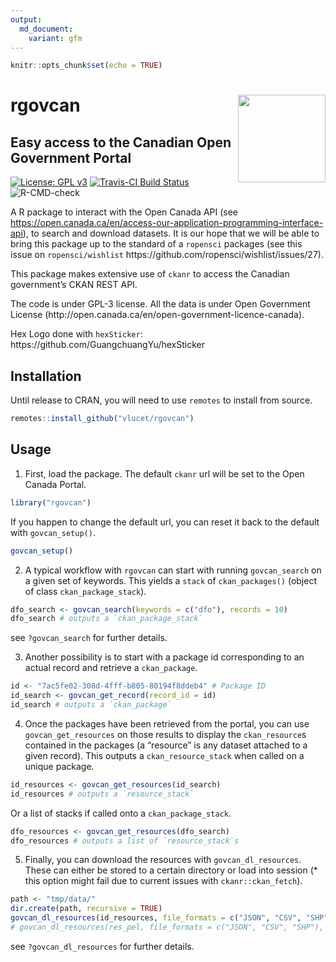 ```yaml
---
output:
  md_document:
    variant: gfm
---
```


```r
knitr::opts_chunk$set(echo = TRUE)
```

# rgovcan <img src="inst/rgovcan_hex.png" align="right" width=140/>
## Easy access to the Canadian Open Government Portal

[![License: GPL v3](https://img.shields.io/badge/License-GPL%20v3-blue.svg)](http://www.gnu.org/licenses/gpl-3.0)
[![Travis-CI Build Status](https://travis-ci.org/VLucet/rgovcan.svg?branch=master)](https://travis-ci.org/vlucet/rgovcan)
![R-CMD-check](https://github.com/VLucet/rgovcan/workflows/R-CMD-check/badge.svg)

A R package to interact with the Open Canada API (see <https://open.canada.ca/en/access-our-application-programming-interface-api>), to search and download datasets. It is our hope that we will be able to bring this package up to the standard of a `ropensci` packages (see this issue on `ropensci/wishlist` https://github.com/ropensci/wishlist/issues/27).

This package makes extensive use of `ckanr` to access the Canadian government's CKAN REST API.

The code is under GPL-3 license.
All the data is under Open Government License (http://open.canada.ca/en/open-government-licence-canada).

Hex Logo done with `hexSticker`: https://github.com/GuangchuangYu/hexSticker

## Installation

Until release to CRAN, you will need to use `remotes` to install from source.

```r
remotes::install_github("vlucet/rgovcan")
```

## Usage

1. First, load the package. The default `ckanr` url will be set to the Open Canada Portal.
```r
library("rgovcan")
```
If you happen to change the default url, you can reset it back to the default with `govcan_setup()`.
```r
govcan_setup()
```

2. A typical workflow with `rgovcan` can start with running `govcan_search` on a given set of keywords. This yields a `stack` of `ckan_packages()` (object of class `ckan_package_stack`).
```r
dfo_search <- govcan_search(keywords = c("dfo"), records = 10)
dfo_search # outputs a `ckan_package_stack`
```
see `?govcan_search` for further details.

3. Another possibility is to start with a package id corresponding to an actual record and retrieve a `ckan_package`.
```r
id <- "7ac5fe02-308d-4fff-b805-80194f8ddeb4" # Package ID
id_search <- govcan_get_record(record_id = id)
id_search # outputs a `ckan_package`
```

4. Once the packages have been retrieved from the portal, you can use `govcan_get_resources` on those results to display the `ckan_resource`s contained in the packages (a "resource" is any dataset attached to a given record). This outputs a `ckan_resource_stack` when called on a unique package.
```r
id_resources <- govcan_get_resources(id_search)
id_resources # outputs a `resource_stack`
```
Or a list of stacks if called onto a `ckan_package_stack`.
```r
dfo_resources <- govcan_get_resources(dfo_search)
dfo_resources # outputs a list of `resource_stack`s
```

5. Finally, you can download the resources with `govcan_dl_resources`. These can either be stored to a certain directory or load into session (* this option might fail due to current issues with `ckanr::ckan_fetch`).

```r
path <- "tmp/data/"
dir.create(path, recursive = TRUE)
govcan_dl_resources(id_resources, file_formats = c("JSON", "CSV", "SHP"), where = path)
# govcan_dl_resources(res_pel, file_formats = c("JSON", "CSV", "SHP"), where = "session")
```

see `?govcan_dl_resources` for further details.